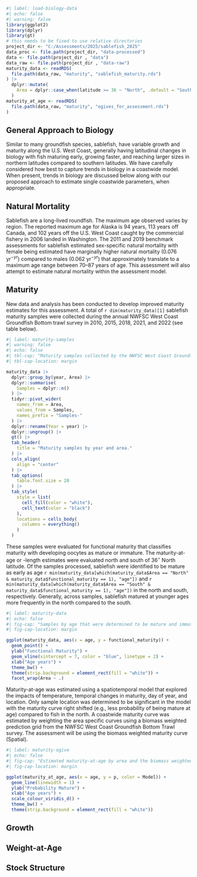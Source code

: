 ```r
#| label: load-biology-data
#| echo: false
#| warning: false
library(ggplot2)
library(dplyr)
library(gt)
# this needs to be fixed to use relative directories
project_dir <- "C:/Assessments/2025/sablefish_2025"
data_proc <- file.path(project_dir, "data-processed")
data <- file.path(project_dir , "data")
data_raw <- file.path(project_dir , "data-raw")
maturity_data <- readRDS(
  file.path(data_raw, "maturity", "sablefish_maturity.rds")
) |>
  dplyr::mutate(
    Area = dplyr::case_when(latitude >= 36 ~ "North", .default = "South")
  )
maturity_at_age <- readRDS(
  file.path(data_raw, "maturity", "ogives_for_assessment.rds")
)
```

## General Approach to Biology

Similar to many groundfish species, sablefish, have variable growth and maturity along the U.S. West Coast, generally having latitudinal changes in biology with fish maturing early, growing faster, and reaching larger sizes in northern latitudes compared to southern latitudes. We have carefully considered how best to capture trends in biology in a coastwide model. When present, trends in biology are discussed below along with our proposed approach to estimate single coastwide parameters, when appropriate.

## Natural Mortality

Sablefish are a long-lived roundfish.  The maximum age observed varies by region. The reported maximum age for Alaska is 94 years, 113 years off Canada, and 102 years off the U.S. West Coast caught by the commercial fishery in 2006 landed in Washington. The 2011 and 2019 benchmark assessments for sablefish estimated sex-specific natural mortality with female being estimated have marginally higher natural mortality (0.076 yr$^{-yr}$) compared to males (0.062 yr$^{-yr}$) that approximately translate to a maximum age range between 70--87 years of age. This assessment will also attempt to estimate natural mortality within the assessment model. 

## Maturity

New data and analysis has been conducted to develop improved maturity estimates for this assessment. A total of `r dim(maturity_data)[1]` sablefish maturity samples were collected during the annual NWFSC West Coast Groundfish Bottom trawl survey in 2010, 2015, 2018, 2021, and 2022 (see table below). 

```r
#| label: maturity-samples
#| warning: false
#| echo: false
#| tbl-cap: "Maturity samples collected by the NWFSC West Coast Groundfish Bottom Trawl survey by year and area where north and south of 36 degress north latitude."
#| tbl-cap-location: margin

maturity_data |>
  dplyr::group_by(year, Area) |>
  dplyr::summarise(
    Samples = dplyr::n()
  ) |>
  tidyr::pivot_wider(
    names_from = Area,
    values_from = Samples,
    names_prefix = "Samples-"
  ) |>
  dplyr::rename(Year = year) |>
  dplyr::ungroup() |>
  gt() |>
  tab_header(
    title = "Maturity samples by year and area."
  ) |>
  cols_align(
    align = "center"
  ) |>
  tab_options(
    table.font.size = 20
  ) |>
  tab_style(
    style = list(
      cell_fill(color = "white"),
      cell_text(color = "black")
    ),
    locations = cells_body(
      columns = everything()
    )
  ) 

```

These samples were evaluated for functional maturity that classifies maturity with developing oocytes as mature or immature. The maturity-at-age or -length estimates were evaluated north and south of 36$^\circ$ North latitude. Of the samples processed, sablefish were identified to be mature as early as age `r min(maturity_data[which(maturity_data$Area == "North" & maturity_data$functional_maturity == 1), "age"])` and `r min(maturity_data[which(maturity_data$Area == "South" & maturity_data$functional_maturity == 1), "age"])` in the north and south, respectively.  Generally, across samples, sablefish matured at younger ages more frequently in the north compared to the south.   

```r
#| label: maturity-data
#| echo: false
#| fig-cap: "Samples by age that were determined to be mature and immature north and south of 36 degrees north latitude. Immature fish have a functional maturity of 0 and mature fish have a functional maturity of 1. Blue vertical dashed line at age 7."
#| fig-cap-location: margin

ggplot(maturity_data, aes(x = age, y = functional_maturity)) +
  geom_point() +
  ylab("Functional Maturity") +
  geom_vline(xintercept = 7, color = "blue", linetype = 2) + 
  xlab("Age years") +
  theme_bw() +
  theme(strip.background = element_rect(fill = "white")) +
  facet_wrap(Area ~ .)

```

Maturity-at-age was estimated using a spatiotemporal model that explored the impacts of temperature, temporal changes in maturity, day of year, and location. Only sample location was determined to be significant in the model with the maturity curve right shifted (e.g., less probability of being mature at age) compared to fish in the north. A coastwide maturity curve was estimated by weighting the area specific curves using a biomass weighted prediction grid from the NWFSC West Coast Groundfish Bottom Trawl survey. The assessment will be using the biomass weighted maturity curve (Spatial). 

```r
#| label: maturity-ogive
#| echo: false
#| fig-cap: "Estimated maturity-at-age by area and the biomass weighted coastwide (Spatial) maturity curve."
#| fig-cap-location: margin

ggplot(maturity_at_age, aes(x = age, y = p, color = Model)) +
  geom_line(linewidth = 1) +
  ylab("Probability Mature") +
  xlab("Age years") +
  scale_colour_viridis_d() + 
  theme_bw() +
  theme(strip.background = element_rect(fill = "white"))

```

## Growth

## Weight-at-Age

## Stock Structure



